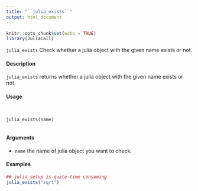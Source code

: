 ```yaml
---
title: "``julia_exists``"
output: html_document
---
```


```r
knitr::opts_chunk$set(echo = TRUE)
library(JuliaCall)
```

``julia_exists`` Check whether a julia object with the given name exists or not.

#### Description

``julia_exists`` returns whether a julia object with the given name exists or not.

#### Usage
<pre><code>

julia_exists(name)

</code></pre>

#### Arguments
* ``name`` the name of julia object you want to check.

#### Examples
```r
## julia_setup is quite time consuming
julia_exists("sqrt")
```
